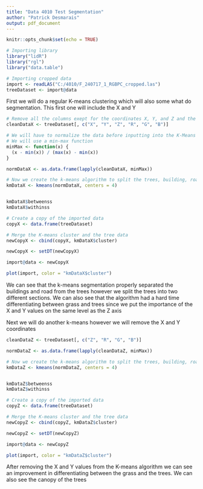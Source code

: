 ```yaml
---
title: "Data 4010 Test Segmentation"
author: "Patrick Desmarais"
output: pdf_document
---
```


```r
knitr::opts_chunk$set(echo = TRUE)

# Importing library
library("lidR")
library("rgl")
library("data.table")
```

```r
# Importing cropped data 
import <- readLAS("C:/4010/F_240717_1_RGBPC_cropped.las")
treeDataset <- import@data
```

First we will do a regular K-means clustering which will also some what do segmentation.
This first one will include the X and Y

```r
# Remove all the columns exept for the coordinates X, Y, and Z and the colours.
cleanDataX <- treeDataset[, c("X", "Y", "Z", "R", "G", "B")]

# We will have to normalize the data before inputting into the K-Means algorithm
# We will use a min-max function
minMax <- function(x) {
  (x - min(x)) / (max(x) - min(x))
}

normDataX <- as.data.frame(lapply(cleanDataX, minMax))

# Now we create the k-means algorithm to split the trees, building, roads and grass
kmDataX <- kmeans(normDataX, centers = 4)


kmDataX$betweenss
kmDataX$withinss

```

```r
# Create a copy of the imported data
copyX <- data.frame(treeDataset)

# Merge the K-means cluster and the tree data
newCopyX <- cbind(copyX, kmDataX$cluster)

newCopyX <- setDT(newCopyX)

import@data <- newCopyX

plot(import, color = "kmDataX$cluster")
```

We can see that the k-means segmentation properly separated the buildings and road 
from the trees however we split the trees into two different sections. We can also see
that the algorithm had a hard time differentiating between grass and trees since we put the 
importance of the X and Y values on the same level as the Z axis

Next we will do another k-means however we will remove the X and Y coordinates
```r
cleanDataZ <- treeDataset[, c("Z", "R", "G", "B")]

normDataZ <- as.data.frame(lapply(cleanDataZ, minMax))

# Now we create the k-means algorithm to split the trees, building, roads and grass
kmDataZ <- kmeans(normDataZ, centers = 4)


kmDataZ$betweenss
kmDataZ$withinss
```

```r
# Create a copy of the imported data
copyZ <- data.frame(treeDataset)

# Merge the K-means cluster and the tree data
newCopyZ <- cbind(copyZ, kmDataZ$cluster)

newCopyZ <- setDT(newCopyZ)

import@data <- newCopyZ

plot(import, color = "kmDataZ$cluster")
```

After removing the X and Y values from the K-means algorithm we can see an improvement
in differentiating between the grass and the trees. We can also see the canopy of the trees